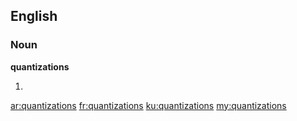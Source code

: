 ==English==

===Noun===
'''quantizations'''

# {{plural of|quantization}}

[[ar:quantizations]]
[[fr:quantizations]]
[[ku:quantizations]]
[[my:quantizations]]